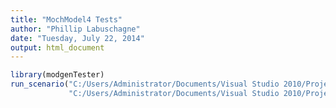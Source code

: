 ```yaml
---
title: "MochModel4 Tests"
author: "Phillip Labuschagne"
date: "Tuesday, July 22, 2014"
output: html_document
---
```


```r
library(modgenTester)
run_scenario("C:/Users/Administrator/Documents/Visual Studio 2010/Projects/MochModel4/test/Base.scex",
             "C:/Users/Administrator/Documents/Visual Studio 2010/Projects/MochModel4/test/MochModel4.exe")
```
